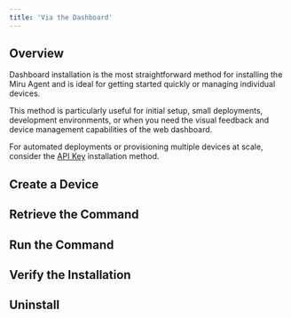 ```yaml
---
title: 'Via the Dashboard'
---
```



## Overview

Dashboard installation is the most straightforward method for installing the Miru Agent and is ideal for getting started quickly or managing individual devices. 

This method is particularly useful for initial setup, small deployments, development environments, or when you need the visual feedback and device management capabilities of the web dashboard.

For automated deployments or provisioning multiple devices at scale, consider the [API Key](/docs/home/agent/install/api-keys) installation method.

## Create a Device
<CreateDevice />

## Retrieve the Command
<RetrieveCmd />

## Run the Command
<RunCmd />

## Verify the Installation
<Verify />

## Uninstall
<Uninstall />